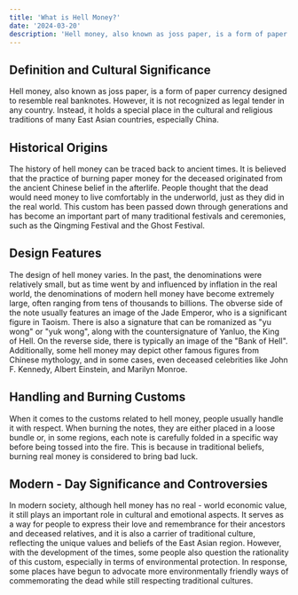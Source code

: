 ```yaml
---
title: 'What is Hell Money?'
date: '2024-03-20'
description: 'Hell money, also known as joss paper, is a form of paper currency designed to resemble real banknotes.'
---
```


## Definition and Cultural Significance

Hell money, also known as joss paper, is a form of paper currency designed to resemble real banknotes. However, it is not recognized as legal tender in any country. Instead, it holds a special place in the cultural and religious traditions of many East Asian countries, especially China.

## Historical Origins

The history of hell money can be traced back to ancient times. It is believed that the practice of burning paper money for the deceased originated from the ancient Chinese belief in the afterlife. People thought that the dead would need money to live comfortably in the underworld, just as they did in the real world. This custom has been passed down through generations and has become an important part of many traditional festivals and ceremonies, such as the Qingming Festival and the Ghost Festival.

## Design Features

The design of hell money varies. In the past, the denominations were relatively small, but as time went by and influenced by inflation in the real world, the denominations of modern hell money have become extremely large, often ranging from tens of thousands to billions. The obverse side of the note usually features an image of the Jade Emperor, who is a significant figure in Taoism. There is also a signature that can be romanized as "yu wong" or "yuk wong", along with the countersignature of Yanluo, the King of Hell. On the reverse side, there is typically an image of the "Bank of Hell". Additionally, some hell money may depict other famous figures from Chinese mythology, and in some cases, even deceased celebrities like John F. Kennedy, Albert Einstein, and Marilyn Monroe.

## Handling and Burning Customs

When it comes to the customs related to hell money, people usually handle it with respect. When burning the notes, they are either placed in a loose bundle or, in some regions, each note is carefully folded in a specific way before being tossed into the fire. This is because in traditional beliefs, burning real money is considered to bring bad luck.

## Modern - Day Significance and Controversies

In modern society, although hell money has no real - world economic value, it still plays an important role in cultural and emotional aspects. It serves as a way for people to express their love and remembrance for their ancestors and deceased relatives, and it is also a carrier of traditional culture, reflecting the unique values and beliefs of the East Asian region. However, with the development of the times, some people also question the rationality of this custom, especially in terms of environmental protection. In response, some places have begun to advocate more environmentally friendly ways of commemorating the dead while still respecting traditional cultures.